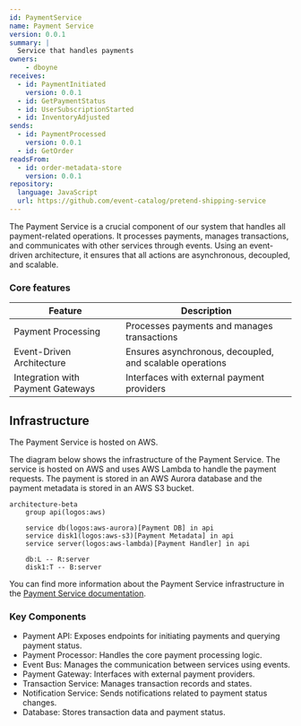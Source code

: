 ```yaml
---
id: PaymentService
name: Payment Service
version: 0.0.1
summary: |
  Service that handles payments
owners:
    - dboyne
receives:
  - id: PaymentInitiated
    version: 0.0.1
  - id: GetPaymentStatus
  - id: UserSubscriptionStarted
  - id: InventoryAdjusted
sends:
  - id: PaymentProcessed
    version: 0.0.1
  - id: GetOrder
readsFrom:
  - id: order-metadata-store
    version: 0.0.1
repository:
  language: JavaScript
  url: https://github.com/event-catalog/pretend-shipping-service
---
```


The Payment Service is a crucial component of our system that handles all payment-related operations. It processes payments, manages transactions, and communicates with other services through events. Using an event-driven architecture, it ensures that all actions are asynchronous, decoupled, and scalable.

### Core features

| Feature | Description |
|---------|-------------|
| Payment Processing | Processes payments and manages transactions |
| Event-Driven Architecture | Ensures asynchronous, decoupled, and scalable operations |
| Integration with Payment Gateways | Interfaces with external payment providers |

<NodeGraph />

<MessageTable format="all" limit={4} />

## Infrastructure

The Payment Service is hosted on AWS.

The diagram below shows the infrastructure of the Payment Service. The service is hosted on AWS and uses AWS Lambda to handle the payment requests. The payment is stored in an AWS Aurora database and the payment metadata is stored in an AWS S3 bucket.

```mermaid
architecture-beta
    group api(logos:aws)

    service db(logos:aws-aurora)[Payment DB] in api
    service disk1(logos:aws-s3)[Payment Metadata] in api
    service server(logos:aws-lambda)[Payment Handler] in api

    db:L -- R:server
    disk1:T -- B:server
```

You can find more information about the Payment Service infrastructure in the [Payment Service documentation](https://github.com/event-catalog/pretend-payment-service/blob/main/README.md).

### Key Components
- Payment API: Exposes endpoints for initiating payments and querying payment status.
- Payment Processor: Handles the core payment processing logic.
- Event Bus: Manages the communication between services using events.
- Payment Gateway: Interfaces with external payment providers.
- Transaction Service: Manages transaction records and states.
- Notification Service: Sends notifications related to payment status changes.
- Database: Stores transaction data and payment status.